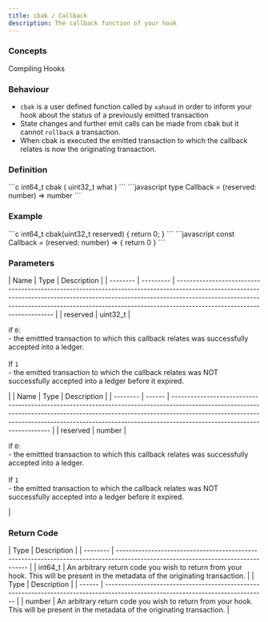 ```yaml
---
title: cbak / Callback
description: The callback function of your hook
---
```


### Concepts

<LinkButton href="/docs/hooks/concepts/compiling-hooks">Compiling Hooks</LinkButton>

### Behaviour

* `cbak` is a user defined function called by `xahaud` in order to inform your hook about the status of a previously emitted transaction
* State changes and further emit calls can be made from cbak but it cannot `rollback` a transaction.
* When cbak is executed the emitted transaction to which the callback relates is now the originating transaction.

### Definition

<Tabs>
<TabItem label="C">
```c
int64_t cbak (
    uint32_t what
)
```
</TabItem>

<TabItem label="JavaScript">
```javascript
type Callback = (reserved: number) => number
```
</TabItem>
</Tabs>

### Example



<Tabs>
<TabItem label="C">
```c
int64_t cbak(uint32_t reserved)
{
    return 0;
}
```


</TabItem>

<TabItem label="JavaScript">
```javascript
const Callback = (reserved: number) => {
  return 0
}
```
</TabItem>
</Tabs>

### Parameters

<Tabs>
<TabItem label="C">
| Name     | Type      | Description                                                                                                                                                                                                                                                                        |
| -------- | --------- | ---------------------------------------------------------------------------------------------------------------------------------------------------------------------------------------------------------------------------------------------------------------------------------- |
| reserved | uint32_t | <p>if <code>0</code>:<br />- the emittted transaction to which this callback relates was successfully accepted into a ledger.<br /><br />If <code>1</code><br />- the emitted transaction to which the callback relates was NOT successfully accepted into a ledger before it expired.</p> |
</TabItem>

<TabItem label="JavaScript">
| Name     | Type   | Description                                                                                                                                                                                                                                                                        |
| -------- | ------ | ---------------------------------------------------------------------------------------------------------------------------------------------------------------------------------------------------------------------------------------------------------------------------------- |
| reserved | number | <p>if <code>0</code>:<br />- the emittted transaction to which this callback relates was successfully accepted into a ledger.<br /><br />If <code>1</code><br />- the emitted transaction to which the callback relates was NOT successfully accepted into a ledger before it expired.</p> |
</TabItem>
</Tabs>

### Return Code

<Tabs>
<TabItem label="C">
| Type     | Description                                                                                                                      |
| -------- | -------------------------------------------------------------------------------------------------------------------------------- |
| int64_t | An arbitrary return code you wish to return from your hook. This will be present in the metadata of the originating transaction. |
</TabItem>

<TabItem label="JavaScript">
| Type   | Description                                                                                                                      |
| ------ | -------------------------------------------------------------------------------------------------------------------------------- |
| number | An arbitrary return code you wish to return from your hook. This will be present in the metadata of the originating transaction. |
</TabItem>
</Tabs>

